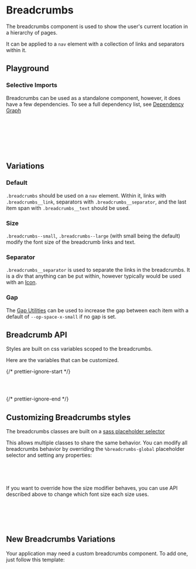 

<Meta of={BreadcrumbsStories} />

# Breadcrumbs

The breadcrumbs component is used to show the user's current location in a hierarchy of pages.

It can be applied to a `nav` element with a collection of links and separators within it.

## Playground

<Canvas of={BreadcrumbsStories.Default} />
<Controls of={BreadcrumbsStories.Default} />

### Selective Imports

Breadcrumbs can be used as a standalone component, however, it does have a few dependencies. To see a full dependency list, see [Dependency Graph](?path=/docs/overview-selective-imports--docs#dependencies)

```css
// Depends on
@import '@rolemodel/optics/dist/scss/core/tokens';
@import '@rolemodel/optics/dist/scss/core/base';

// Component
@import '@rolemodel/optics/dist/scss/components/breadcrumbs';
```

## Variations

### Default

`.breadcrumbs` should be used on a `nav` element. Within it, links with `.breadcrumbs__link`, separators with `.breadcrumbs__separator`, and the last item span with `.breadcrumbs__text` should be used.

<Canvas of={BreadcrumbsStories.Default} />

### Size

`.breadcrumbs--small`, `.breadcrumbs--large` (with small being the default) modify the font size of the breadcrumb links and text.

<Canvas of={BreadcrumbsStories.Large} />

### Separator

`.breadcrumbs__separator` is used to separate the links in the breadcrumbs. It is a div that anything can be put within, however typically would be used with an [Icon](?path=/docs/content-components-icon--docs).

<Canvas of={BreadcrumbsStories.SeparatorIcon} />

### Gap

The [Gap Utilities](?path=/docs/utilities-gap--docs) can be used to increase the gap between each item with a default of `--op-space-x-small` if no gap is set.

<Canvas of={BreadcrumbsStories.Gap} />

## Breadcrumb API

Styles are built on css variables scoped to the breadcrumbs.

Here are the variables that can be customized.

{/* prettier-ignore-start */}
```css
  --_op-breadcrumbs-font-size-small:
  --_op-breadcrumbs-font-size-large:
```
{/* prettier-ignore-end */}

## Customizing Breadcrumbs styles

<div
  dangerouslySetInnerHTML={{
    __html: createAlert({
      title: 'Important!',
      description: 'These patterns represent how to customize the style of the breadcrumbs for your project.',
    }).outerHTML,
  }}
></div>

The breadcrumbs classes are built on a [sass placeholder selector](https://sass-lang.com/documentation/style-rules/placeholder-selectors)

This allows multiple classes to share the same behavior. You can modify all breadcrumbs behavior by overriding the `%breadcrumbs-global` placeholder selector and setting any properties:

```css
%breadcrumbs-global {
  align-items: start;
}
```

If you want to override how the size modifier behaves, you can use API described above to change which font size each size uses.

```css
%btn-global {
  --_op-breadcrumbs-font-size-small: var(--op-font-4x-large);
  --_op-breadcrumbs-font-size-large: var(--op-font-6x-large);
}
```

## New Breadcrumbs Variations

<div
  dangerouslySetInnerHTML={{
    __html: createAlert({
      title: 'Important!',
      description: 'These patterns represent how to create new variations of the Breadcrumbs for your project.',
    }).outerHTML,
  }}
></div>

Your application may need a custom breadcrumbs component. To add one, just follow this template:

```css
.breadcrumbs-{name} {
  @extend %breadcrumbs-global;

  background-color:
  color:
}
```
